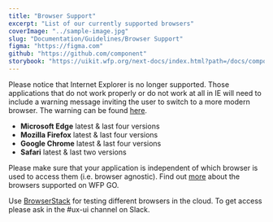 ```yaml
---
title: "Browser Support"
excerpt: "List of our currently supported browsers"
coverImage: "../sample-image.jpg"
slug: "Documentation/Guidelines/Browser Support"
figma: "https://figma.com"
github: "https://github.com/component"
storybook: "https://uikit.wfp.org/next-docs/index.html?path=/docs/components-button--button-regular"
---
```


<Callout kind="warning" title="Internet Explorer support">

Please notice that Internet Explorer is no longer supported. Those applications that do not work properly or do not work at all in IE will need to include a warning message inviting the user to switch to a more modern browser.
The warning can be found [here]('Design|Templates', "Browser Warning").

</Callout>

<DoUse title="The following browsers are supported">

- **Microsoft Edge** latest & last four versions
- **Mozilla Firefox** latest & last four versions
- **Google Chrome** latest & last four versions
- **Safari** latest & last two versions

</DoUse>

Please make sure that your application is independent of which browser is used to access them (i.e. browser agnostic).
Find out [more](http://newgo.wfp.org/documents/software-solutions-technology-stack) about the browsers supported on WFP GO.

<Callout title="Browserstack">

Use [BrowserStack](https://www.browserstack.com/) for testing different
browsers in the cloud. To get access please ask in the #ux-ui channel on
Slack.

</Callout>
